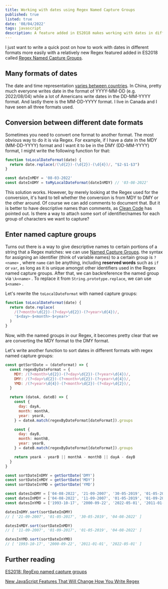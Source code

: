 ```yaml
---
title: Working with dates using Regex Named Capture Groups
published: true
listed: true
date: '08/04/2022'
tags: javascript
description: A feature added in ES2018 makes working with dates in different formats a bit easier
---
```


I just want to write a quick post on how to work with dates in different formats more easily with a relatively new Regex featured added in ES2018 called [Regex Named Capture Groups](https://github.com/tc39/proposal-regexp-named-groups).

## Many formats of dates

The date and time representation [varies between countries](https://en.wikipedia.org/wiki/Date_format_by_country). In China, pretty much everyone writes date in the format of YYYY-MM-DD (e.g. 2022/08/04) while a lot of Americans write dates in the DD-MM-YYYY format. And lastly there is the MM-DD-YYYY format. I live in Canada and I have seen all three formats used. 

## Conversion between different date formats

Sometimes you need to convert one format to another format. The most obvious way to do it is via Regex. For example, if I have a date in the MDY (MM-DD-YYYY) format and I want it to be in the DMY (DD-MM-YYYY) format, I might write the following function for that:

```jsx
function toLocalDateFormat(date) {
  return date.replace(/(\d{2})-(\d{2})-(\d{4})/, "$2-$1-$3")
}

const dateInMDY = '08-03-2022'
const dateInDMY = toMyLocalDateFormat(dateInMDY) // '03-08-2022'
```

This solution works. However, by merely looking at the Regex used for the conversion, it's hard to tell whether the conversion is from MDY to DMY or the other around. Of course we can add comments to document that. But it is better to have descriptive names than comments, as [Clean Code](https://www.oreilly.com/library/view/clean-code-a/9780136083238/) has pointed out. Is there a way to attach some sort of identifier/names for each group of characters we want to capture?

## Enter named capture groups

Turns out there is a way to give descriptive names to certain portions of a string that a Regex matches: we can use [Named Capture Groups](https://github.com/tc39/proposal-regexp-named-groups). the syntax for assigning an identifier (think of variable names) to a certain group is  `?<name>` , where `name` can be anything, including **reserved words** such as `if` or `var`, as long as it is unique amongst other identifiers used in the Regex named capture groups. After that, we can backreference the named group via `\k<name>` . To replace it from `String.prototype.replace`, we can use `$<name>` . 

Let's rewrite the `toLocalDateFormat` with named capture groups:

```jsx
function toLocalDateFormat(date) {
  return date.replace(
    /(?<month>\d{2})-(?<day>\d{2})-(?<year>\d{4})/,
    '$<day>-$<month>-$<year>'
  )
}
```

Now, with the named groups in our Regex, it becomes pretty clear that we are converting the MDY format to the DMY format.

Let's write another function to sort dates in different formats with regex named capture groups:

```jsx
const getSortDate = (dateFormat) => {
  const regexByDateFormat = {
    MDY: /(?<month>\d{2})-(?<day>\d{2})-(?<year>\d{4})/,
    DMY: /(?<day>\d{2})-(?<month>\d{2})-(?<year>\d{4})/,
    YMD: /(?<year>\d{4})-(?<month>\d{2})-(?<day>\d{2})/,
  }

  return (dateA, dateB) => {
    const {
      day: dayA,
      month: monthA,
      year: yearA,
    } = dateA.match(regexByDateFormat[dateFormat]).groups

    const {
      day: dayB,
      month: monthB,
      year: yearB,
    } = dateB.match(regexByDateFormat[dateFormat]).groups

    return yearA - yearB || monthA - monthB || dayA - dayB
  }
}

const sortDateInDMY = getSortDate('DMY')
const sortDateInMDY = getSortDate('MDY')
const sortDateInYMD = getSortDate('YMD')

const datesInDMY = ['04-08-2022', '21-09-2007', '30-05-2019', '01-05-2017']
const datesInMDY = ['04-08-2022', '11-09-2007', '01-05-2019', '01-09-2017']
const datesInYMD = ['1993-10-17', '2000-09-22', '2022-05-01', '2011-01-01']

datesInDMY.sort(sortDateInDMY) 
// [ '21-09-2007', '01-05-2017', '30-05-2019', '04-08-2022' ]

datesInMDY.sort(sortDateInMDY) 
// [ '11-09-2007', '01-09-2017', '01-05-2019', '04-08-2022' ]

datesInYMD.sort(sortDateInYMD) 
// [ '1993-10-17', '2000-09-22', '2011-01-01', '2022-05-01' ]
```

## Further reading

[ES2018: RegExp named capture groups](https://2ality.com/2017/05/regexp-named-capture-groups.html)

[New JavaScript Features That Will Change How You Write Regex](https://www.smashingmagazine.com/2019/02/regexp-features-regular-expressions/#named-capture-groups)